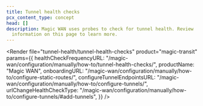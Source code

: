 ```yaml
---
title: Tunnel health checks
pcx_content_type: concept
head: []
description: Magic WAN uses probes to check for tunnel health. Review
  information on this page to learn more.
---
```



<Render
	file="tunnel-health/tunnel-health-checks"
	product="magic-transit"
	params={{
		healthCheckFrequencyURL:
			"/magic-wan/configuration/manually/how-to/tunnel-health-checks/",
		productName: "Magic WAN",
		onboardingURL:
			"/magic-wan/configuration/manually/how-to/configure-static-routes/",
		configureTunnelEndpointsURL:
			"/magic-wan/configuration/manually/how-to/configure-tunnels/",
		urlChangeHealthCheckType:
			"/magic-wan/configuration/manually/how-to/configure-tunnels/#add-tunnels",
	}}
/>
